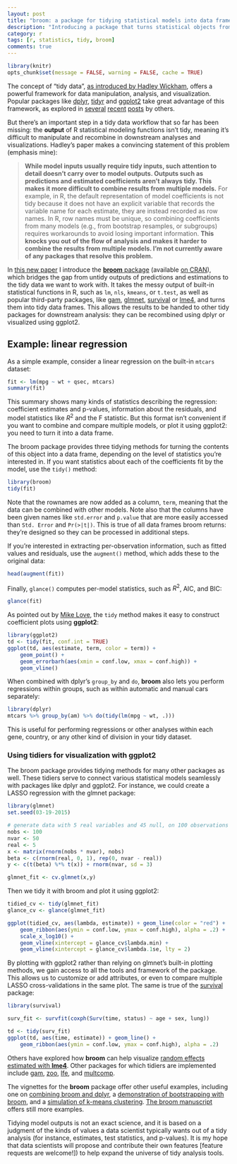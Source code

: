 ```yaml
---
layout: post
title: "broom: a package for tidying statistical models into data frames"
description: "Introducing a package that turns statistical objects from R into tidy data frames that can be used with packages like dplyr and ggplot2."
category: r
tags: [r, statistics, tidy, broom]
comments: true
---
```


```r
library(knitr)
opts_chunk$set(message = FALSE, warning = FALSE, cache = TRUE)
```

The concept of "tidy data", [as introduced by Hadley Wickham](http://www.jstatsoft.org/v59/i10), offers a powerful framework for data manipulation, analysis, and visualization. Popular packages like [dplyr](https://github.com/hadley/dplyr), [tidyr](https://github.com/hadley/dplyr) and [ggplot2](https://github.com/hadley/ggplot2) take great advantage of this framework, as explored in [several](http://www.r-bloggers.com/dplyr-a-gamechanger-for-data-manipulation-in-r/) [recent](http://www.r-bloggers.com/hands-on-dplyr-tutorial-for-faster-data-manipulation-in-r/) [posts](http://blog.rstudio.org/2014/07/22/introducing-tidyr/) by others.

But there's an important step in a tidy data workflow that so far has been missing: the **output** of R statistical modeling functions isn't tidy, meaning it's difficult to manipulate and recombine in downstream analyses and visualizations. Hadley's paper makes a convincing statement of this problem (emphasis mine):

> **While model inputs usually require tidy inputs, such attention to detail doesn't carry over to model outputs. Outputs such as predictions and estimated coefficients aren't always tidy. This makes it more difficult to combine results from multiple models.** For example, in R, the default representation of model coefficients is not tidy because it does not have an explicit variable that records the variable name for each estimate, they are instead recorded as row names. In R, row names must be unique, so combining coefficients from many models (e.g., from bootstrap resamples, or subgroups) requires workarounds to avoid losing important information. **This knocks you out of the flow of analysis and makes it harder to combine the results from multiple models. I'm not currently aware of any packages that resolve this problem.**

In [this new paper](http://arxiv.org/abs/1412.3565) I introduce the [**broom** package](https://github.com/dgrtwo/broom) (available [on CRAN](http://cran.r-project.org/web/packages/broom/index.html)), which bridges the gap from untidy outputs of predictions and estimations to the tidy data we want to work with. It takes the messy output of built-in statistical functions in R, such as `lm`, `nls`, `kmeans`, or `t.test`, as well as popular third-party packages, like [gam](http://cran.r-project.org/web/packages/gam/index.html), [glmnet](http://cran.r-project.org/web/packages/glmnet/index.html), [survival](http://cran.r-project.org/web/packages/survival/index.html) or [lme4](http://cran.r-project.org/web/packages/lme4/index.html), and turns them into tidy data frames. This allows the results to be handed to other tidy packages for downstream analysis: they can be recombined using dplyr or visualized using ggplot2.

## Example: linear regression

As a simple example, consider a linear regression on the built-in `mtcars` dataset:

```r
fit <- lm(mpg ~ wt + qsec, mtcars)
summary(fit)
```

This summary shows many kinds of statistics describing the regression: coefficient estimates and p-values, information about the residuals, and model statistics like $R^2$ and the F statistic. But this format isn't convenient if you want to combine and compare multiple models, or plot it using ggplot2: you need to turn it into a data frame.

The broom package provides three tidying methods for turning the contents of this object into a data frame, depending on the level of statistics you're interested in. If you want statistics about each of the coefficients fit by the model, use the `tidy()` method:

```r
library(broom)
tidy(fit)
```

Note that the rownames are now added as a column, `term`, meaning that the data can be combined with other models. Note also that the columns have been given names like `std.error` and `p.value` that are more easily accessed than `Std. Error` and `Pr(>|t|)`. This is true of all data frames broom returns: they're designed so they can be processed in additional steps.

If you're interested in extracting per-observation information, such as fitted values and residuals, use the `augment()` method, which adds these to the original data:

```r
head(augment(fit))
```

Finally, `glance()` computes per-model statistics, such as $R^2$, AIC, and BIC:

```r
glance(fit)
```

As pointed out by [Mike Love](https://gist.github.com/mikelove/3816eac0e05702e2ee08), the `tidy` method makes it easy to construct coefficient plots using **ggplot2**:

```r
library(ggplot2)
td <- tidy(fit, conf.int = TRUE)
ggplot(td, aes(estimate, term, color = term)) +
    geom_point() +
    geom_errorbarh(aes(xmin = conf.low, xmax = conf.high)) +
    geom_vline()
```

When combined with dplyr's `group_by` and `do`, **broom** also lets you perform regressions within groups, such as within automatic and manual cars separately:

```r
library(dplyr)
mtcars %>% group_by(am) %>% do(tidy(lm(mpg ~ wt, .)))
```

This is useful for performing regressions or other analyses within each gene, country, or any other kind of division in your tidy dataset.

### Using tidiers for visualization with ggplot2

The broom package provides tidying methods for many other packages as well. These tidiers serve to connect various statistical models seamlessly with packages like dplyr and ggplot2. For instance, we could create a LASSO regression with the glmnet package:

```r
library(glmnet)
set.seed(03-19-2015)

# generate data with 5 real variables and 45 null, on 100 observations
nobs <- 100
nvar <- 50
real <- 5
x <- matrix(rnorm(nobs * nvar), nobs)
beta <- c(rnorm(real, 0, 1), rep(0, nvar - real))
y <- c(t(beta) %*% t(x)) + rnorm(nvar, sd = 3)

glmnet_fit <- cv.glmnet(x,y)
```

Then we tidy it with broom and plot it using ggplot2:

```r
tidied_cv <- tidy(glmnet_fit)
glance_cv <- glance(glmnet_fit)

ggplot(tidied_cv, aes(lambda, estimate)) + geom_line(color = "red") +
    geom_ribbon(aes(ymin = conf.low, ymax = conf.high), alpha = .2) +
    scale_x_log10() +
    geom_vline(xintercept = glance_cv$lambda.min) +
    geom_vline(xintercept = glance_cv$lambda.1se, lty = 2)
```

By plotting with ggplot2 rather than relying on glmnet's built-in plotting methods, we gain access to all the tools and framework of the package. This allows us to customize or add attributes, or even to compare multiple LASSO cross-validations in the same plot. The same is true of the [survival](http://cran.r-project.org/web/packages/survival/index.html) package:

```r
library(survival)

surv_fit <- survfit(coxph(Surv(time, status) ~ age + sex, lung))

td <- tidy(surv_fit)
ggplot(td, aes(time, estimate)) + geom_line() +
    geom_ribbon(aes(ymin = conf.low, ymax = conf.high), alpha = .2)
```

Others have explored how **broom** can help visualize [random effects estimated with **lme4**](https://rstudio-pubs-static.s3.amazonaws.com/38628_54b19baf70b64eb5936a3f1f84beb7da.html). Other packages for which tidiers are implemented include [gam](http://cran.r-project.org/web/packages/gam/index.html), [zoo](http://cran.r-project.org/web/packages/zoo/index.html), [lfe](http://cran.r-project.org/web/packages/lfe/index.html), and  [multcomp](http://cran.r-project.org/web/packages/multcomp/index.html).

The vignettes for the **broom** package offer other useful examples, including one on [combining broom and dplyr](http://cran.r-project.org/web/packages/broom/vignettes/broom_and_dplyr.html), a [demonstration of bootstrapping with broom](http://cran.r-project.org/web/packages/broom/vignettes/bootstrapping.html), and a [simulation of k-means clustering](http://cran.r-project.org/web/packages/broom/vignettes/kmeans.html). [The broom manuscript](http://arxiv.org/abs/1412.3565) offers still more examples.

Tidying model outputs is not an exact science, and it is based on a judgment of the kinds of values a data scientist typically wants out of a tidy analysis (for instance, estimates, test statistics, and p-values). It is my hope that data scientists will propose and contribute their own features [feature requests are welcome!]) to help expand the universe of tidy analysis tools.
